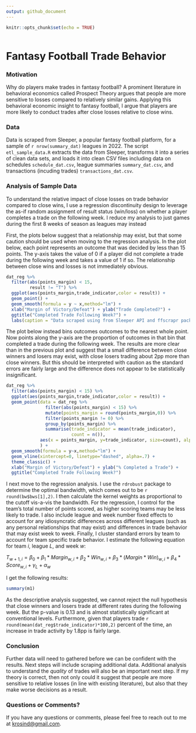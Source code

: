 ```yaml
---
output: github_document
---
```


```r
knitr::opts_chunk$set(echo = TRUE)
```

```r
```

# Fantasy Football Trade Behavior

### Motivation

Why do players make trades in fantasy football? A prominent literature in behavioral economics called Prospect Theory argues that people are more sensitive to losses compared to relatively similar gains. Applying this behavioral economic insight to fantasy football, I argue that players are more likely to conduct trades after close losses relative to close wins.

### Data

Data is scraped from Sleeper, a popular fantasy football platform, for a sample of `r nrow(summary_dat)` leagues in 2022. The script `etl_sample_data.R` extracts the data from Sleeper, transforms it into a series of clean data sets, and loads it into clean CSV files including data on schedules `schedule_dat.csv`, league summaries `summary_dat.csv`, and transactions (incuding trades) `transactions_dat.csv`.

### Analysis of Sample Data

To understand the relative impact of close losses on trade behavior compared to close wins, I use a regression discontinuity design to leverage the as-if random assignment of result status (win/loss) on whether a player completes a trade on the following week. I reduce my analysis to just games during the first 8 weeks of season as leagues may instead

First, the plots below suggest that a relationship may exist, but that some caution should be used when moving to the regression analysis. In the plot below, each point represents an outcome that was decided by less than 15 points. The y-axis takes the value of 0 if a player did not complete a trade during the following week and takes a value of 1 if so. The relationship between close wins and losses is not immediately obvious.

```r
dat_reg %>%
  filter(abs(points_margin) < 15,
         result != "T") %>%
  ggplot(aes(points_margin,trade_indicator,color = result)) +
  geom_point() +
  geom_smooth(formula = y ~ x,method="lm") +
  xlab("Margin of Victory/Defeat") + ylab("Trade Completed?") +
  ggtitle("Completed Trade Following Week?") +
  labs(caption = "Data scraped using from Sleeper API and ffscrapr package.")
```

The plot below instead bins outcomes outcomes to the nearest whole point. Now points along the y-axis are the proportion of outcomes in that bin that completed a trade during the following week. The results are more clear than in the previous plot and suggest that a small difference between close winners and losers may exist, with close losers trading about 2pp more than close winners. But this should be interpreted with caution as the standard errors are fairly large and the difference does not appear to be statistically insignificant.

```r
dat_reg %>%
  filter(abs(points_margin) < 15) %>%
  ggplot(aes(points_margin,trade_indicator,color = result)) +
  geom_point(data = dat_reg %>%
               filter(abs(points_margin) < 15) %>%
               mutate(points_margin = round(points_margin,0)) %>%
               filter(points_margin != 0) %>%
               group_by(points_margin) %>%
               summarise(trade_indicator = mean(trade_indicator),
                         count = n()),
             aes(x = points_margin, y=trade_indicator, size=count), alpha=.2, inherit.aes=F
             ) +
  geom_smooth(formula = y~x,method="lm") +
  geom_vline(xintercept=0, linetype="dashed", alpha=.7) +
  theme_classic() +
  xlab("Margin of Victory/Defeat") + ylab("% Completed a Trade") +
  ggtitle("Completed Trade Following Week?")
```

I next move to the regression analysis. I use the `rdrobust` package to determine the optimal bandwidth, which comes out to be `r round(bw$bws[1],2)`. I then calculate the kernel weights as proportional to the cutoff vis-a-vis the bandwidth. For the regression, I control for the team's total number of points scored, as higher scoring teams may be less likely to trade. I also include league and week number fixed effects to account for any idiosyncratic differences across different leagues (such as any personal relationships that may exist) and differences in trade behavior that may exist week to week. Finally, I cluster standard errors by team to account for team specific trade behavior. I estimate the following equation for team $i$, league $L$, and week $w$:

$T_{w+1,i} = \beta_0 + \beta_1*Margin_{w,i} + \beta_2*Win_{w,i} + \beta_3*(Margin*Win)_{w,i} + \beta_4*Score_{w,i} + \gamma_L + \alpha_w$

I get the following results:

```r
summary(m1)
```

As the descriptive analysis suggested, we cannot reject the null hypothesis that close winners and losers trade at different rates during the following week. But the p-value is 0.13 and is almost statistically significant at conventional levels. Furthermore, given that players trade `r round(mean(dat_reg$trade_indicator)*100,2)` percent of the time, an increase in trade activity by 1.8pp is fairly large.

### Conclusion

Further data will need to gathered before we can be confident with the results. Next steps will include scraping additional data. Additional analysis to understand the *quality* of trades will also be an important next step. If my theory is correct, then not only could it suggest that people are more sensitive to relative losses (in line with existing literature), but also that they make worse decisions as a result.

### Questions or Comments?

If you have any questions or comments, please feel free to reach out to me at [krosind\@gmail.com](mailto:krosind@gmail.com).
